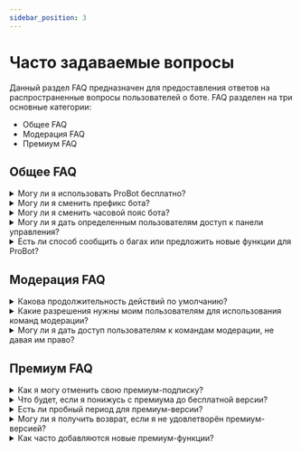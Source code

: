 ```yaml
---
sidebar_position: 3
---
```


# Часто задаваемые вопросы

Данный раздел FAQ предназначен для предоставления ответов на распространенные вопросы пользователей о боте. FAQ разделен на три основные категории:

- Общее FAQ 
- Модерация FAQ
- Премиум FAQ

## Общее FAQ

<details>
  <summary>Могу ли я использовать ProBot бесплатно?</summary>
  <p>
    Да, ProBot может быть использован бесплатно. Однако для некоторых функций может потребоваться премиум-подписка. Вы можете проверить цены и функции премиума на <a href="https://probot.io/premium">Премиум Странице</a>.
  </p>
</details>

<details>
  <summary>Могу ли я сменить префикс бота?</summary>
  <p>
    К сожалению бот больше не использует префиксы. Вместо этого мы используем слеш-команды Discord. Тем не менее, пользователи могут установить псевдонимы для их любимых команд, чтобы использовать их как альтернативу.
  </p>
</details>

<details>
  <summary>Могу ли я сменить часовой пояс бота?</summary>
  <p>
    В настоящее время нет возможности изменить часовой пояс бота. По умолчанию часовой пояс установлен на UTC+3.
  </p>
</details>

<details>
  <summary>Могу ли я дать определенным пользователям доступ к панели управления?</summary>
  <p>
    Только пользователи с правом Администратора могут иметь доступ к панели управления. Для предоставления доступа определённым пользователям создайте роль и назначьте её им.
  </p>
</details>

<details>
  <summary>Есть ли способ сообщить о багах или предложить новые функции для ProBot?</summary>
  <p>
    Да, вы можете сообщить о багах или предложить новые функции, присоединившись к официальному серверу <a href="https://discord.gg/probot">ProBot Support</a>, где вы можете поделиться вашим отзывом с разработчиками или другими участниками сообщества.
  </p>
</details>

## Модерация FAQ

<details>
  <summary>Какова продолжительность действий по умолчанию?</summary>
  <p>
    Если время не указано, то продолжительность действий по умолчанию — 3 месяца.
  </p>
</details>

<details>
  <summary>Какие разрешения нужны моим пользователям для использования команд модерации?</summary>
  <p>
    Разрешения, необходимые для каждой команды модерации, различны. Чтобы определить необходимое разрешение, пользователи могут попытаться использовать команду и получить сообщение об ошибке с указанием требуемого разрешения.
  </p>
</details>

<details>
  <summary>Могу ли я дать доступ пользователям к командам модерации, не давая им право?</summary>
  <p>
    Да, вы можете пользователям дать доступ использования команд модерации, не давая им право. Бот имеет опцию, называемую Роли модераторов, которая позволяет пользователям указать роли, которым можно использовать все команды.
  </p>
</details>

## Премиум FAQ

<details>
  <summary>Как я могу отменить свою премиум-подписку?</summary>
  <p>
  Вы можете отменить вашу премиум-подписку, перейдя на страницу Управление Premium на сайте бота и выбрав опцию Редактировать для нужного бота, затем Отменить подписку. После отмены подписки с вас больше не будет взиматься плата, а ваши премиум-функции будут деактивированы по истечении срока действия бота.
  </p>
</details>

<details>
  <summary>Что будет, если я понижусь с премиума до бесплатной версии?</summary>
  <p>
   If you downgrade from the premium version to the free version, you will lose access to all premium features. Your data will not be deleted, but it will be locked until you upgrade again.
  </p>
</details>

<details>
  <summary>Есть ли пробный период для премиум-версии?</summary>
  <p>
   К сожалению нет пробного периода для премиум-версии.
   </p>
</details>

<details>
  <summary>Могу ли я получить возврат, если я не удовлетворён премиум-версией?</summary>
  <p>
   Каждый запрос будет рассматриваться индивидуально. Если вы хотите запросить возврат, пожалуйста, свяжитесь с нашей <a href="https://discord.gg/probot">Командой Поддержки</a> с указанием причины.
   </p>
</details>

<details>
  <summary>Как часто добавляются новые премиум-функции?</summary>
  <p>
   Новые премиум-функции добавляются регулярно, но нет установленного расписания, когда они будут добавлены. Чтобы быть в курсе о новых функциях и обновлениях, вы можете присоединиться к официальному серверу <a href="https://discord.gg/probot">Probot Support</a>, где разработчики и участники сообщества делятся новостями и информацией о боте.
   </p>
</details>
